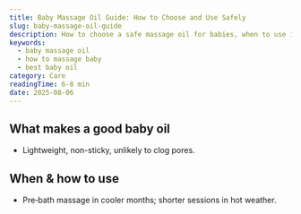 ```yaml
---
title: Baby Massage Oil Guide: How to Choose and Use Safely
slug: baby-massage-oil-guide
description: How to choose a safe massage oil for babies, when to use it, and how to avoid clogged pores or irritation.
keywords:
  - baby massage oil
  - how to massage baby
  - best baby oil
category: Care
readingTime: 6-8 min
date: 2025-08-06
---
```


## What makes a good baby oil
- Lightweight, non-sticky, unlikely to clog pores.

## When & how to use
- Pre‑bath massage in cooler months; shorter sessions in hot weather.
